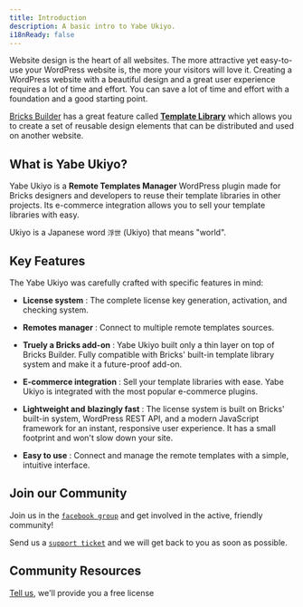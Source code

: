 ```yaml
---
title: Introduction
description: A basic intro to Yabe Ukiyo.
i18nReady: false
---
```


Website design is the heart of all websites. The more attractive yet easy-to-use your WordPress website is, the more your visitors will love it. Creating a WordPress website with a beautiful design and a great user experience requires a lot of time and effort. You can save a lot of time and effort with a foundation and a good starting point.

[Bricks Builder](https://bricksbuilder.io/) has a great feature called [**Template Library**](https://academy.bricksbuilder.io/article/template-library/) which allows you to create a set of reusable design elements that can be distributed and used on another website.

<h2>What is Yabe Ukiyo?</h2>

Yabe Ukiyo is a **Remote Templates Manager** WordPress plugin made for Bricks designers and developers to reuse their template libraries in other projects. Its e-commerce integration allows you to sell your template libraries with easy.

Ukiyo is a Japanese word `浮世` (Ukiyo) that means "world".

## Key Features

The Yabe Ukiyo was carefully crafted with specific features in mind:

- <i class="fa-solid fa-key"></i> **License system** :
The complete license key generation, activation, and checking system.

- <i class="fa-solid fa-key-skeleton-left-right"></i> **Remotes manager** :
Connect to multiple remote templates sources.

- <i class="fa-solid fa-layer-plus"></i> **Truely a Bricks add-on** :
Yabe Ukiyo built only a thin layer on top of Bricks Builder. Fully compatible with Bricks' built-in template library system and make it a future-proof add-on.

- <i class="fa-solid fa-cart-shopping"></i> **E-commerce integration** :
Sell your template libraries with ease. Yabe Ukiyo is integrated with the most popular e-commerce plugins.

- <i class="fa-solid fa-feather"></i> **Lightweight and** <i class="fa-solid fa-rabbit-running"></i> **blazingly fast** :
The license system is built on Bricks' built-in system, WordPress REST API, and a modern JavaScript framework for an instant, responsive user experience. It has a small footprint and won't slow down your site.

- <i class="fa-solid fa-face-smile-hearts"></i> **Easy to use** :
Connect and manage the remote templates with a simple, intuitive interface.

## Join our Community

<i class="fa-solid fa-comment pr:6"></i> Join us in the [`facebook group`](https://www.facebook.com/groups/1142662969627943) and get involved in the active, friendly community!

<i class="fa-solid fa-headset pr:6"></i> Send us a [`support ticket`](https://rosua.org/support-portal) and we will get back to you as soon as possible.

## Community Resources

[Tell us](https://rosua.org/support-portal), we'll provide you a free license

